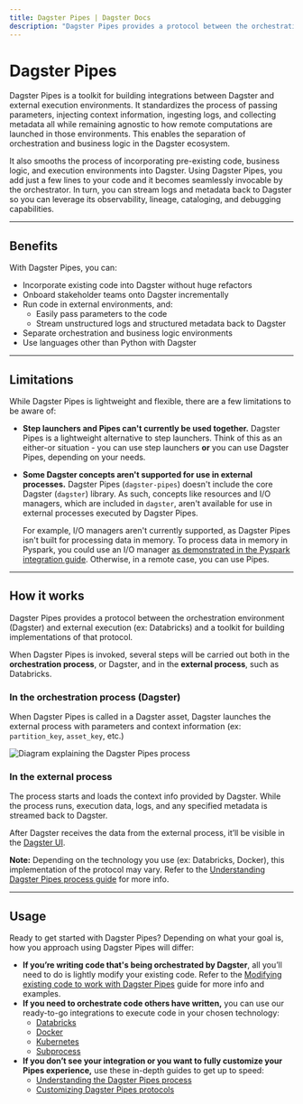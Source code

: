 ```yaml
---
title: Dagster Pipes | Dagster Docs
description: "Dagster Pipes provides a protocol between the orchestration environment (Dagster) and external execution (ex: Databricks) and a toolkit for building implementations of that protocol."
---
```


# Dagster Pipes

Dagster Pipes is a toolkit for building integrations between Dagster and external execution environments. It standardizes the process of passing parameters, injecting context information, ingesting logs, and collecting metadata all while remaining agnostic to how remote computations are launched in those environments. This enables the separation of orchestration and business logic in the Dagster ecosystem.

It also smooths the process of incorporating pre-existing code, business logic, and execution environments into Dagster. Using Dagster Pipes, you add just a few lines to your code and it becomes seamlessly invocable by the orchestrator. In turn, you can stream logs and metadata back to Dagster so you can leverage its observability, lineage, cataloging, and debugging capabilities.

---

## Benefits

With Dagster Pipes, you can:

- Incorporate existing code into Dagster without huge refactors
- Onboard stakeholder teams onto Dagster incrementally
- Run code in external environments, and:
  - Easily pass parameters to the code
  - Stream unstructured logs and structured metadata back to Dagster
- Separate orchestration and business logic environments
- Use languages other than Python with Dagster

---

## Limitations

While Dagster Pipes is lightweight and flexible, there are a few limitations to be aware of:

- **Step launchers and Pipes can't currently be used together.** Dagster Pipes is a lightweight alternative to step launchers. Think of this as an either-or situation - you can use step launchers **or** you can use Dagster Pipes, depending on your needs.

- **Some Dagster concepts aren't supported for use in external processes.** Dagster Pipes (`dagster-pipes`) doesn't include the core Dagster (`dagster`) library. As such, concepts like resources and I/O managers, which are included in `dagster`, aren't available for use in external processes executed by Dagster Pipes.

  For example, I/O managers aren't currently supported, as Dagster Pipes isn't built for processing data in memory. To process data in memory in Pyspark, you could use an I/O manager [as demonstrated in the Pyspark integration guide](/integrations/spark#running-pyspark-code-in-assets). Otherwise, in a remote case, you can use Pipes.

---

## How it works

Dagster Pipes provides a protocol between the orchestration environment (Dagster) and external execution (ex: Databricks) and a toolkit for building implementations of that protocol.

When Dagster Pipes is invoked, several steps will be carried out both in the **orchestration process**, or Dagster, and in the **external process**, such as Databricks.

### In the orchestration process (Dagster)

When Dagster Pipes is called in a Dagster asset, Dagster launches the external process with parameters and context information (ex: `partition_key`, `asset_key`, etc.)

<Image
alt="Diagram explaining the Dagster Pipes process"
src="/images/guides/dagster-pipes/dagster-pipes-process.png"
width={1000}
height={393}
/>

### In the external process

The process starts and loads the context info provided by Dagster. While the process runs, execution data, logs, and any specified metadata is streamed back to Dagster.

After Dagster receives the data from the external process, it’ll be visible in the [Dagster UI](/concepts/webserver/ui).

**Note:** Depending on the technology you use (ex: Databricks, Docker), this implementation of the protocol may vary. Refer to the [Understanding Dagster Pipes process guide](/guides/dagster-pipes/understanding-dagster-pipes) for more info.

---

## Usage

Ready to get started with Dagster Pipes? Depending on what your goal is, how you approach using Dagster Pipes will differ:

- **If you’re writing code that's being orchestrated by Dagster**, all you’ll need to do is lightly modify your existing code. Refer to the [Modifying existing code to work with Dagster Pipes](/guides/dagster-pipes/modifying-existing-code-to-work-with-dagster-pipes) guide for more info and examples.
- **If you need to orchestrate code others have written,** you can use our ready-to-go integrations to execute code in your chosen technology:
  - [Databricks](/guides/dagster-pipes/integrating-databricks-with-dagster-pipes)
  - [Docker](/guides/dagster-pipes/integrating-docker-with-dagster-pipes)
  - [Kubernetes](/guides/dagster-pipes/integrating-kubernetes-with-dagster-pipes)
  - [Subprocess](/guides/dagster-pipes/integrating-subprocess-with-dagster-pipes)
- **If you don’t see your integration or you want to fully customize your Pipes experience,** use these in-depth guides to get up to speed:
  - [Understanding the Dagster Pipes process](/guides/dagster-pipes/understanding-dagster-pipes)
  - [Customizing Dagster Pipes protocols](/guides/dagster-pipes/customizing-dagster-pipes-protocols)
